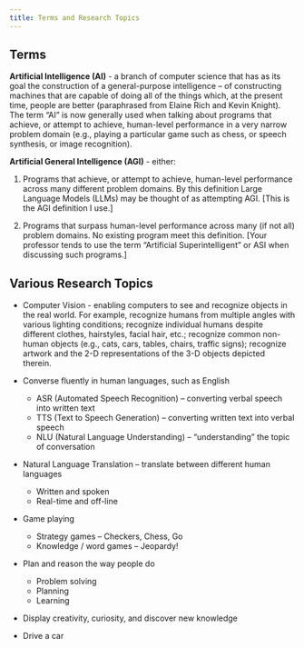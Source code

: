 ```yaml
---
title: Terms and Research Topics
---
```


## Terms

**Artificial Intelligence (AI)** - a branch of computer science that has as its goal the construction of a general-purpose intelligence – of constructing machines that are capable of doing all of the things which, at the present time, people are better (paraphrased from Elaine Rich and Kevin Knight). The term “AI” is now generally used when talking about programs that achieve, or attempt to achieve, human-level performance in a very narrow problem domain (e.g., playing a particular game such as chess, or speech synthesis, or image recognition).  


**Artificial General Intelligence (AGI)** - either:

1. Programs that achieve, or attempt to achieve, human-level performance across many different problem domains.  By this definition Large Language Models (LLMs) may be thought of as attempting AGI.  [This is the AGI definition I use.]

2. Programs that surpass human-level performance across many (if not all) problem domains. No existing program meet this definition. [Your professor tends to use the term “Artificial Superintelligent” or ASI when discussing such programs.]



## Various Research Topics 


- Computer Vision - enabling computers to see and recognize objects in the real world. For example, recognize humans from multiple angles with various lighting conditions; recognize individual humans despite different clothes, hairstyles, facial hair, etc.; recognize common non-human objects (e.g., cats, cars, tables, chairs, traffic signs); recognize artwork and the 2-D representations of the 3-D objects depicted therein. 

- Converse fluently in human languages, such as English
    - ASR (Automated Speech Recognition) – converting verbal speech into written text 
    - TTS (Text to Speech Generation) – converting written text into verbal speech
    - NLU (Natural Language Understanding) – “understanding” the topic of conversation

- Natural Language Translation – translate between different human languages
    - Written and spoken
    - Real-time and off-line

- Game playing
    - Strategy games – Checkers, Chess, Go
    - Knowledge / word games – Jeopardy!

- Plan and reason the way people do
    - Problem solving
    - Planning
    - Learning

- Display creativity, curiosity, and discover new knowledge

- Drive a car
